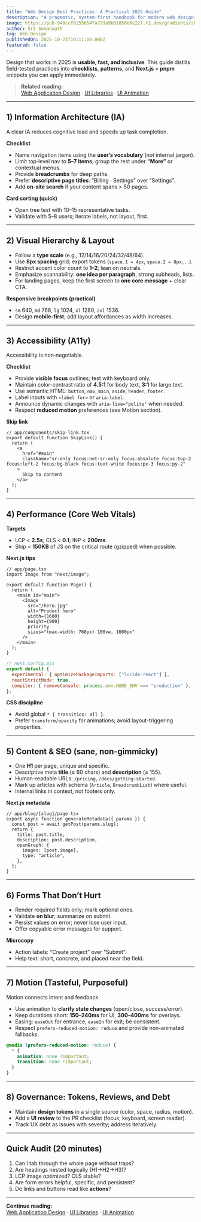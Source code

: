 ```yaml
---
title: "Web Design Best Practices: A Practical 2025 Guide"
description: "A pragmatic, system-first handbook for modern web design—covering information architecture, accessibility, performance, motion, and SEO with actionable checklists."
image: https://pub-940ccf6255b54fa799a9b01050e6c227.r2.dev/gradients/shade_shifters/shade-shifters-05.png
author: Sri Somanaath
tag: Web Design
publishedOn: 2025-10-25T10:11:00.000Z
featured: false
---
```


Design that works in 2025 is **usable, fast, and inclusive**. This guide distills field-tested practices into **checklists**, **patterns**, and **Next.js + pnpm** snippets you can apply immediately.

> **Related reading:**  
> [Web Application Design](/blog/web-application-design) · [UI Libraries](/blog/ui-libraries) · [UI Animation](/blog/ui-animation)

---

## 1) Information Architecture (IA)

A clear IA reduces cognitive load and speeds up task completion.

**Checklist**

- Name navigation items using the **user’s vocabulary** (not internal jargon).
- Limit top‑level nav to **5–7 items**; group the rest under **“More”** or contextual menus.
- Provide **breadcrumbs** for deep paths.
- Prefer **descriptive page titles**: “Billing · Settings” over “Settings”.
- Add **on‑site search** if your content spans > 50 pages.

**Card sorting (quick)**

- Open tree test with 10–15 representative tasks.
- Validate with 5–8 users; iterate labels, not layout, first.

---

## 2) Visual Hierarchy & Layout

- Follow a **type scale** (e.g., 12/14/16/20/24/32/48/64).
- Use **8px spacing** grid; export tokens (`space.1 = 4px`, `space.2 = 8px`, …).
- Restrict accent color count to **1–2**; lean on neutrals.
- Emphasize scannability: **one idea per paragraph**, strong subheads, lists.
- For landing pages, keep the first screen to **one core message** + clear CTA.

**Responsive breakpoints (practical)**

- `sm` 640, `md` 768, `lg` 1024, `xl` 1280, `2xl` 1536.
- Design **mobile-first**; add layout affordances as width increases.

---

## 3) Accessibility (A11y)

Accessibility is non‑negotiable.

**Checklist**

- Provide **visible focus** outlines; test with keyboard only.
- Maintain color-contrast ratio of **4.5:1** for body text, **3:1** for large text.
- Use semantic HTML: `button`, `nav`, `main`, `aside`, `header`, `footer`.
- Label inputs with `<label for>` or `aria-label`.
- Announce dynamic changes with `aria-live="polite"` when needed.
- Respect **reduced motion** preferences (see Motion section).

**Skip link**

```tsx
// app/components/skip-link.tsx
export default function SkipLink() {
  return (
    <a
      href="#main"
      className="sr-only focus:not-sr-only focus:absolute focus:top-2 focus:left-2 focus:bg-black focus:text-white focus:px-3 focus:py-2"
    >
      Skip to content
    </a>
  );
}
```

---

## 4) Performance (Core Web Vitals)

**Targets**

- LCP < **2.5s**; CLS < **0.1**; INP < **200ms**.
- Ship < **150KB** of JS on the critical route (gzipped) when possible.

**Next.js tips**

```tsx
// app/page.tsx
import Image from "next/image";

export default function Page() {
  return (
    <main id="main">
      <Image
        src="/hero.jpg"
        alt="Product hero"
        width={1600}
        height={900}
        priority
        sizes="(max-width: 768px) 100vw, 1600px"
      />
    </main>
  );
}
```

```js
// next.config.mjs
export default {
  experimental: { optimizePackageImports: ["lucide-react"] },
  reactStrictMode: true,
  compiler: { removeConsole: process.env.NODE_ENV === "production" },
};
```

**CSS discipline**

- Avoid global `* { transition: all }`.
- Prefer `transform/opacity` for animations; avoid layout-triggering properties.

---

## 5) Content & SEO (sane, non-gimmicky)

- One **H1** per page, unique and specific.
- Descriptive meta **title** (≤ 60 chars) and **description** (≤ 155).
- Human-readable URLs: `/pricing`, `/docs/getting-started`.
- Mark up articles with schema (`Article`, `BreadcrumbList`) where useful.
- Internal links in context, not footers only.

**Next.js metadata**

```tsx
// app/blog/[slug]/page.tsx
export async function generateMetadata({ params }) {
  const post = await getPost(params.slug);
  return {
    title: post.title,
    description: post.description,
    openGraph: {
      images: [post.image],
      type: "article",
    },
  };
}
```

---

## 6) Forms That Don’t Hurt

- Render required fields only; mark optional ones.
- Validate **on blur**; summarize on submit.
- Persist values on error; never lose user input.
- Offer copyable error messages for support.

**Microcopy**

- Action labels: “Create project” over “Submit”.
- Help text: short, concrete, and placed near the field.

---

## 7) Motion (Tasteful, Purposeful)

Motion connects intent and feedback.

- Use animation to **clarify state changes** (open/close, success/error).
- Keep durations short: **150–240ms** for UI, **300–400ms** for overlays.
- Easing: `easeOut` for entrance, `easeIn` for exit; be consistent.
- Respect `prefers-reduced-motion: reduce` and provide non-animated fallbacks.

```css
@media (prefers-reduced-motion: reduce) {
  * {
    animation: none !important;
    transition: none !important;
  }
}
```

---

## 8) Governance: Tokens, Reviews, and Debt

- Maintain **design tokens** in a single source (color, space, radius, motion).
- Add a **UI review** to the PR checklist (focus, keyboard, screen reader).
- Track UX debt as issues with severity; address iteratively.

---

## Quick Audit (20 minutes)

1. Can I tab through the whole page without traps?
2. Are headings nested logically (H1→H2→H3)?
3. LCP image optimized? CLS stable?
4. Are form errors helpful, specific, and persistent?
5. Do links and buttons read like **actions**?

---

**Continue reading:**  
[Web Application Design](/blog/web-application-design) · [UI Libraries](/blog/ui-libraries) · [UI Animation](/blog/ui-animation)
